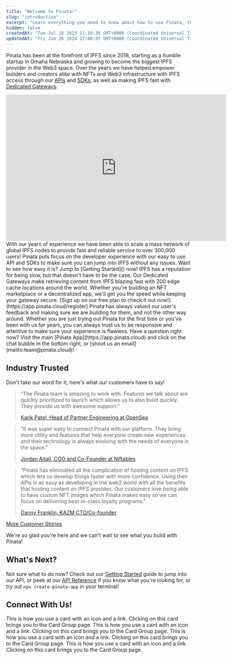 ```yaml
---
title: "Welcome to Pinata!"
slug: "introduction"
excerpt: "Learn everything you need to know about how to use Pinata, the IPFS pinning service for Developers!"
hidden: false
createdAt: "Tue Jul 18 2023 11:10:30 GMT+0000 (Coordinated Universal Time)"
updatedAt: "Fri Jan 26 2024 17:00:07 GMT+0000 (Coordinated Universal Time)"
---
```


Pinata has been at the forefront of IPFS since 2018, starting as a humble startup in Omaha Nebraska and growing to become the biggest IPFS provider in the Web3 space. Over the years we have helped empower builders and creators alike with NFTs and Web3 infrastructure with IPFS access through our [APIs]() and [SDKs](), as well as making IPFS fast with [Dedicated Gateways](). 

<iframe
  width="600"
  height="400"
  src="https://www.youtube.com/embed/29k2C1JXyg4?si=CX1ipIomR8NRYLFJ"
  title="YouTube video player"
  frameBorder="0"
  allow="accelerometer; autoplay; clipboard-write; encrypted-media; gyroscope; picture-in-picture"
  allowFullScreen
  style={{ width: '100%', borderRadius: '0.5rem' }}
></iframe>

<CardGroup cols={2}>
  <Card title="Fast and Reliable" icon="rocket">
With our years of experience we have been able to scale a mass network of global IPFS nodes to provide fast and reliable service to over 300,000 users! 
  </Card>
  <Card title="Developer Focused" icon="code">
    Pinata puts focus on the developer experience with our easy to use API and SDKs to make sure you can jump into IPFS without any issues. Want to see how easy it is? Jump to [Getting Started]() now! 
  </Card>
  <Card title="Blazing Fast Dedicated Gateways" icon="bolt-lightning">
    IPFS has a reputation for being slow, but that doesn't have to be the case. Our Dedicated Gateways make retrieving content from IPFS blazing fast with 200 edge cache locations around the world. Whether you're building an NFT marketplace or a decentralized app, we'll get you the speed while keeping your gateway secure. [Sign up on our free plan to check it out now!](https://app.pinata.cloud/register) 
  </Card>
  <Card title="Top-Notch Customer Service" icon="handshake">
    Pinata has always valued our user's feedback and making sure we are building for them, and not the other way around. Whether you are just trying out Pinata for the first time or you've been with us for years, you can always trust us to be responsive and attentive to make sure your experience is flawless. Have a question right now? Visit the main [Pinata App](https://app.pinata.cloud) and click on the chat bubble in the bottom right, or [shoot us an email](mailto:team@pinata.cloud)!
  </Card>
</CardGroup>

## Industry Trusted

Don't take our word for it, here's what our customers have to say! 

> “The Pinata team is amazing to work with. Features we talk about are quickly prioritized to launch which allows us to also build quickly. They provide us with awesome support.” 
>
> [Karik Patel, Head of Partner Engineering at OpenSea](https://www.pinata.cloud/blog/opensea-customer-story)

> “It was super easy to connect Pinata with our platform. They bring more utility and features that help everyone create new experiences and their technology is always evolving with the needs of everyone in the space.”
>
> [Jordan Aitali, COO and Co-Founder at Niftables](https://www.pinata.cloud/blog/niftables-customer-story)

> “Pinata has eliminated all the complication of hosting content on IPFS which lets us develop things faster with more confidence. Using their APIs is as easy as developing in the web2 world with all the benefits that hosting content on IPFS provides. Our customers love being able to have custom NFT images which Pinata makes easy so we can focus on delivering best-in-class loyalty programs."
>
> [Danny Franklin, KAZM CTO/Co-founder](https://www.pinata.cloud/blog/kazm-elevating-the-loyalty-program-experience)

[More Customer Stories](https://www.pinata.cloud/reading-lists/customer-stories)

We're so glad you're here and we can't wait to see what you build with Pinata! 

## What's Next?

Not sure what to do now? Check out our [Getting Started]() guide to jump into our API, or peek at our [API Reference]() if you know what you're looking for, or try out `npx create-pinata-app` in your terminal!

## Connect With Us!

<CardGroup>
<Card title="Sign Up for a Free plan!" icon="cloud" href="https://app.pinata.cloud/register">
  This is how you use a card with an icon and a link. Clicking on this card
  brings you to the Card Group page.
</Card>
<Card title="Pinata Blog" icon="laptop" href="https://www.pinata.cloud/blog">
  This is how you use a card with an icon and a link. Clicking on this card
  brings you to the Card Group page.
</Card>
<Card title="YouTube" icon="youtube" href="https://www.youtube.com/@pinatacloud">
  This is how you use a card with an icon and a link. Clicking on this card
  brings you to the Card Group page.
</Card>
<Card title="X (Twitter)" icon="x" href="https://twitter.com/pinatacloud">
  This is how you use a card with an icon and a link. Clicking on this card
  brings you to the Card Group page.
</Card>
</CardGroup>
